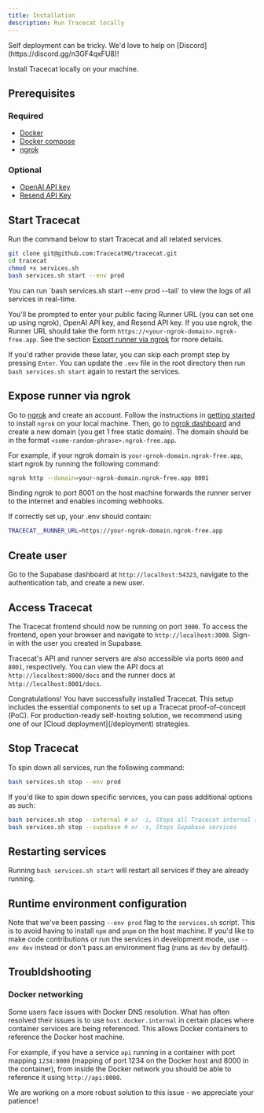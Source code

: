 ```yaml
---
title: Installation
description: Run Tracecat locally
---
```


<Note>
  Self deployment can be tricky. We'd love to help on
  [Discord](https://discord.gg/n3GF4qxFU8)!
</Note>

Install Tracecat locally on your machine.

## Prerequisites

### Required

- [Docker](https://docs.docker.com/get-docker/)
- [Docker compose](https://docs.docker.com/compose/install/)
- [ngrok](https://ngrok.com/)

### Optional

- [OpenAI API key](https://platform.openai.com/signup)
- [Resend API Key](https://resend.com/docs/introduction)

## Start Tracecat

Run the command below to start Tracecat and all related services.

```bash
git clone git@github.com:TracecatHQ/tracecat.git
cd tracecat
chmod +x services.sh
bash services.sh start --env prod
```

<Note>
  You can run `bash services.sh start --env prod --tail` to view the logs of all
  services in real-time.
</Note>

You'll be prompted to enter your public facing Runner URL (you can set one up using ngrok), OpenAI API key, and Resend API key.
If you use ngrok, the Runner URL should take the form `https://<your-ngrok-domain>.ngrok-free.app`.
See the section [Export runner via ngrok](#expose-runner-via-ngrok) for more details.

If you'd rather provide these later, you can skip each prompt step by pressing `Enter`.
You can update the `.env` file in the root directory then run `bash services.sh start` again to restart the services.

## Expose runner via ngrok

Go to [ngrok](https://ngrok.com/) and create an account.
Follow the instructions in [getting started](https://dashboard.ngrok.com/get-started/setup) to install `ngrok` on your local machine.
Then, go to [ngrok dashboard](https://dashboard.ngrok.com/cloud-edge/domains) and create a new domain (you get 1 free static domain).
The domain should be in the format `<some-random-phrase>.ngrok-free.app`.

For example, if your ngrok domain is `your-grnok-domain.ngrok-free.app`, start ngrok by running the following command:

```bash
ngrok http --domain=your-ngrok-domain.ngrok-free.app 8001
```

<Note>
  Binding ngrok to port 8001 on the host machine forwards the runner server to
  the internet and enables incoming webhooks.
</Note>

If correctly set up, your .env should contain:

```bash
TRACECAT__RUNNER_URL=https://your-ngrok-domain.ngrok-free.app
```

## Create user

Go to the Supabase dashboard at `http://localhost:54323`, navigate to the authentication tab, and create a new user.

## Access Tracecat

The Tracecat frontend should now be running on port `3000`.
To access the frontend, open your browser and navigate to `http://localhost:3000`.
Sign-in with the user you created in Supabase.

Tracecat's API and runner servers are also accessible via ports `8000` and `8001`, respectively.
You can view the API docs at `http://localhost:8000/docs` and the runner docs at `http://localhost:8001/docs`.

<Check>
  Congratulations! You have successfully installed Tracecat. This setup includes
  the essential components to set up a Tracecat proof-of-concept (PoC). For
  production-ready self-hosting solution, we recommend using one of our [Cloud
  deployment](/deployment) strategies.
</Check>

## Stop Tracecat

To spin down all services, run the following command:

```bash
bash services.sh stop --env prod
```

If you'd like to spin down specific services, you can pass additional options as such:

```bash
bash services.sh stop --internal # or -i, Stops all Tracecat internal services
bash services.sh stop --supabase # or -s, Stops Supabase services
```

## Restarting services

Running `bash services.sh start` will restart all services if they are already running.

## Runtime environment configuration

Note that we've been passing `--env prod` flag to the `services.sh` script. This is to avoid having to install `npm` and `pnpm` on the host machine.
If you'd like to make code contributions or run the services in development mode, use `--env dev` instead or don't pass an environment flag (runs as `dev` by default).

## Troubldshooting

### Docker networking

Some users face issues with Docker DNS resolution. What has often resolved their issues is to use `host.docker.internal` in certain places where container services are being referenced.
This allows Docker containers to reference the Docker host machine.

For example, if you have a service `api` running in a container with port mapping `1234:8000` (mapping of port 1234 on the Docker host and 8000 in the container), from inside the Docker network you should be able to reference it using `http://api:8000`.

We are working on a more robust solution to this issue - we appreciate your patience!
